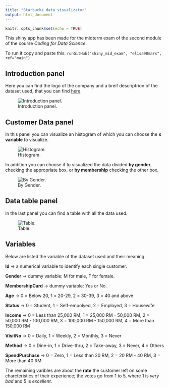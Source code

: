 ---
title: "Starbucks data visualizator"
output: html_document
---

```{r setup, include=FALSE}
knitr::opts_chunk$set(echo = TRUE)
```

This shiny app has been made for the midterm exam of the second module of the course *Coding for Data Science*.

To run it copy and paste this: ```runGitHub("shiny_mid_exam", "elisa98mars", ref="main") ```


## Introduction panel

Here you can find the logo of the company and a breif descriptrion of the dataset used, that you can find [here](https://www.kaggle.com/mahirahmzh/starbucks-customer-retention-malaysia-survey).

![Introduction panel.](ReadMe_Img/Intr.PNG)


## Customer Data panel

In this panel you can visualize an histogram of which you can choose the **x variable** to visualize. 

![Histogram.](ReadMe_Img/hist.PNG)

In addition you can choose if to visualized the data divided **by gender**, checking the appropriate box, or **by membership** checking the other box.

![By Gender.](ReadMe_Img/hist_gender.PNG)


## Data table panel

In the last panel you can find a table with all the data used.

![Table.](ReadMe_Img/data_table.PNG)


## Variables

Below are listed the variable of the dataset used and their meaning.

**Id** -> a numerical variable to identify each single customer.

**Gender** -> dummy variable: M for male, F for female.

**MembershipCard** -> dummy variable: Yes or No.

**Age** -> 0 = Below 20, 1 = 20-29, 2 = 30-39, 3 = 40 and above

**Status** -> 0 = Student, 1 = Self-empolyed, 2 = Employed, 3 = Housewife

**Income** -> 0 = Less than 25,000 RM, 1 = 25,000 RM - 50,000 RM, 2 = 50,000 RM - 100,000 RM, 3 = 100,000 RM - 150,000 RM, 4 = More than 150,000 RM

**VisitNo** -> 0 = Daily, 1 = Weekly, 2 = Monthly, 3 = Never

**Method** -> 0 = Dine-in, 1 = Drive-thru, 2 = Take-away, 3 = Never, 4 = Others

**SpendPurchase** -> 0 = Zero, 1 = Less than 20 RM, 2 = 20 RM - 40 RM, 3 = More than 40 RM

The remaining varibles are about the **rate** the customer left on some charcteristics of their experience; the votes go from 1 to 5, where 1 is *very bad* and 5 is *excellent*.
